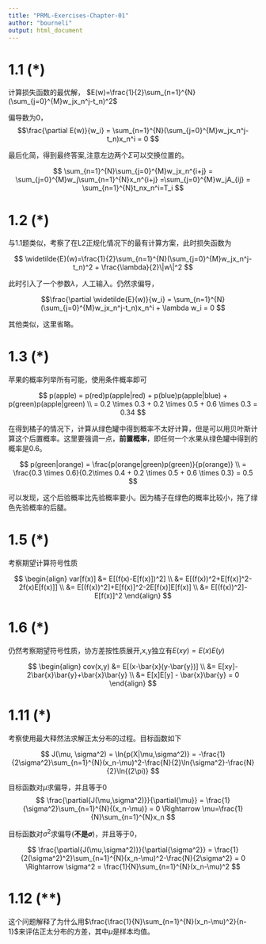```yaml
---
title: "PRML-Exercises-Chapter-01"
author: "bourneli"
output: html_document
---
```

# 1.1 (*)  

计算损失函数的最优解，
$E(w)=\frac{1}{2}\sum_{n=1}^{N}(\sum_{j=0}^{M}w_jx_n^j-t_n)^2$

偏导数为0，
$$\frac{\partial E(w)}{w_i}
  = \sum_{n=1}^{N}(\sum_{j=0}^{M}w_jx_n^j-t_n)x_n^i
  = 0
$$

最后化简，得到最终答案,注意左边两个$\Sigma$可以交换位置的。

$$
  \sum_{n=1}^{N}\sum_{j=0}^{M}w_jx_n^{i+j} 
  = \sum_{j=0}^{M}w_j\sum_{n=1}^{N}x_n^{i+j} 
  =\sum_{j=0}^{M}w_jA_{ij} = \sum_{n=1}^{N}t_nx_n^i=T_i
$$

# 1.2 (*)



与1.1题类似，考察了在L2正规化情况下的最有计算方案，此时损失函数为

$$
  \widetilde{E}(w)=\frac{1}{2}\sum_{n=1}^{N}(\sum_{j=0}^{M}w_jx_n^j-t_n)^2
   + \frac{\lambda}{2}\|w\|^2
$$


此时引入了一个参数$\lambda$，人工输入。仍然求偏导，

$$\frac{\partial \widetilde{E}(w)}{w_i}
  = \sum_{n=1}^{N}(\sum_{j=0}^{M}w_jx_n^j-t_n)x_n^i + \lambda w_i
  = 0
$$

其他类似，这里省略。

# 1.3 (*)

苹果的概率列举所有可能，使用条件概率即可

$$
  p(apple) = p(red)p(apple|red) + p(blue)p(apple|blue) + p(green)p(apple|green) \\
           = 0.2 \times 0.3 + 0.2 \times 0.5 + 0.6 \times 0.3 = 0.34
$$


在得到橘子的情况下，计算从绿色罐中得到概率不太好计算，但是可以用贝叶斯计算这个后置概率。这里要强调一点，**前置概率**，即任何一个水果从绿色罐中得到的概率是0.6。

$$
  p(green|orange) = \frac{p(orange|green)p(green)}{p(orange)} \\
                  = \frac{0.3 \times 0.6}{0.2\times 0.4 + 0.2 \times 0.5 + 0.6 \times 0.3}  = 0.5
$$

可以发现，这个后验概率比先验概率要小。因为橘子在绿色的概率比较小，拖了绿色先验概率的后腿。


# 1.5 (*)

考察期望计算符号性质

$$
  \begin{align}
  var[f(x)] &= E[(f(x)-E[f(x)])^2] \\
            &= E[(f(x))^2+E[f(x)]^2-2f(x)E[f(x)]] \\
            &= E[(f(x))^2]+E[f(x)]^2-2E[f(x)]E[f(x)] \\
            &= E[(f(x))^2]-E[f(x)]^2
  \end{align}
$$

# 1.6 (*)

仍然考察期望符号性质，协方差按性质展开,x,y独立有$E(xy)=E(x)E(y)$

$$
  \begin{align}
    cov(x,y) &= E[(x-\bar{x}(y-\bar{y})] \\
            &= E[xy]- 2\bar{x}\bar{y}+\bar{x}\bar{y} \\
            &= E[x]E[y] - \bar{x}\bar{y} = 0
  \end{align}
$$


# 1.11 (*)

考察使用最大释然法求解正太分布的过程。目标函数如下

$$
  J(\mu, \sigma^2) = \ln{p(X|\mu,\sigma^2)} 
  = -\frac{1}{2\sigma^2}\sum_{n=1}^{N}(x_n-\mu)^2-\frac{N}{2}\ln{\sigma^2}-\frac{N}{2}\ln{(2\pi)}
$$


目标函数对$\mu$求偏导，并且等于0
$$
  \frac{\partial{J(\mu,\sigma^2)}}{\partial{\mu}}
  = \frac{1}{\sigma^2}\sum_{n=1}^{N}{(x_n-\mu)} = 0
  \Rightarrow \mu=\frac{1}{N}\sum_{n=1}^{N}x_n
$$



目标函数对$\sigma^2$求偏导(**不是$\sigma$**)，并且等于0，

$$
   \frac{\partial{J(\mu,\sigma^2)}}{\partial{\sigma^2}} 
   = \frac{1}{2(\sigma^2)^2}\sum_{n=1}^{N}(x_n-\mu)^2-\frac{N}{2\sigma^2} = 0
   \Rightarrow \sigma^2 = \frac{1}{N}\sum_{n=1}^{N}(x_n-\mu)^2
$$


# 1.12 (**)

这个问题解释了为什么用$\frac{\frac{1}{N}\sum_{n=1}^{N}(x_n-\mu)^2}{n-1}$来评估正太分布的方差，其中$\mu$是样本均值。